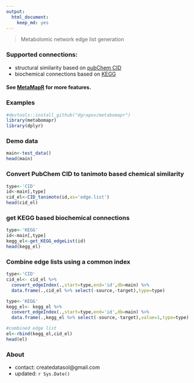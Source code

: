 ```yaml
---
output:
  html_document:
    keep_md: yes
---
```


> Metabolomic network edge list generation

### Supported connections:
* structural similarity based on [pubChem CID](https://pubchem.ncbi.nlm.nih.gov/)
* biochemical connections based on [KEGG](http://www.genome.jp/kegg/)

#### See [MetaMapR](http://dgrapov.github.io/MetaMapR/) for more features.

### Examples
```r
#devtools::install_github("dgrapov/metabomapr")
library(metabomapr)
library(dplyr)
```

### Demo data
```r
main<-test_data() 
head(main)
```

### Convert PubChem CID to tanimoto based chemical similarity
```r
type<-'CID'
id<-main[,type]
cid_el<-CID_tanimoto(id,as='edge.list')
head(cid_el)
```

### get KEGG based biochemical connections
```r
type<-'KEGG'
id<-main[,type]
kegg_el<-get_KEGG_edgeList(id)
head(kegg_el)
```

### Combine edge lists using a common index
```r
type<-'CID'
cid_el<- cid_el %>%
  convert_edgeIndex(.,start=type,end='id',db=main) %>%
  data.frame(.,cid_el %>% select(-source,-target),type=type)

type<-'KEGG'
kegg_el<- kegg_el %>%
  convert_edgeIndex(.,start=type,end='id',db=main) %>%
  data.frame(.,kegg_el %>% select(-source,-target),value=1,type=type)

#combined edge list
el<-rbind(kegg_el,cid_el)
head(el)
```

### About
* contact: createdatasol@gmail.com
* updated: `r Sys.Date()`
